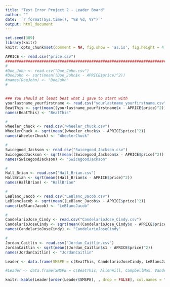 ```yaml
---
title: "Test Error Project 2 - Leader Board"
author: ""
date: '`r format(Sys.time(), "%B %d, %Y")`'
output: html_document
---
```


```r
set.seed(389)
library(knitr)
knitr::opts_chunk$set(comment = NA, fig.show = 'as.is', fig.height = 4, fig.width = 4, prompt = TRUE, highlight = TRUE, tidy = FALSE, warning = FALSE, message = FALSE, tidy.opts=list(blank = TRUE, width.cutoff= 75, cache = TRUE))
```


```r
APRICE <- read.csv("price.csv")
#########################################################################
#
#Doe_John <- read.csv("Doe_John.csv")
#DoeJohn <- sqrt(mean((Doe_John$x - APRICE$price)^2))
#names(DoeJohn) <- "DoeJohn"
#


### You should at least beat what I gave to start with
yourlastname_yourfirstname <- read.csv("yourlastname_yourfirstname.csv")
BeatThis <- sqrt(mean((yourlastname_yourfirstname$x - APRICE$price)^2))
names(BeatThis) <- "BeatThis"

#
wheeler_chuck <- read.csv("wheeler_chuck.csv")
WheelerChuck <- sqrt(mean((wheeler_chuck$x - APRICE$price)^2))
names(WheelerChuck) <- "WheelerChuck"

#
Swicegood_Jackson <- read.csv("Swicegood_Jackson.csv")
SwicegoodJackson <- sqrt(mean((Swicegood_Jackson$x - APRICE$price)^2))
names(SwicegoodJackson) <- "SwicegoodJackson"

#
Hall_Brian <- read.csv("Hall_Brian.csv")
HallBrian <- sqrt(mean((Hall_Brian$x - APRICE$price)^2))
names(HallBrian) <- "HallBrian"

#
LeBlanc_Jacob <- read.csv("LeBlanc_Jacob.csv")
LeBlancJacob <- sqrt(mean((LeBlanc_Jacob$x - APRICE$price)^2))
names(LeBlancJacob) <- "LeBlancJacob"

#
CandelarioJose_Cindy <- read.csv("CandelarioJose_Cindy.csv")
CandelarioJoseCindy <- sqrt(mean((CandelarioJose_Cindy$x - APRICE$price)^2))
names(CandelarioJoseCindy) <- "CandelarioJoseCindy"

#
Jordan_Caitlin <- read.csv("Jordan_Caitlin.csv")
JordanCaitlin <- sqrt(mean((Jordan_Caitlin$s1 - APRICE$price)^2))
names(JordanCaitlin) <- "JordanCaitlin"

```


```r
Leader <- data.frame(SMSPE = c(BeatThis, CandelarioJoseCindy, LeBlancJacob, HallBrian, SwicegoodJackson, WheelerChuck, JordanCaitlin))
```

```r
#Leader <- data.frame(SMSPE = c(BeatThis, AllenWill, CampbellMax, VandenbergAndrew, DubeWill))
```

```r
knitr::kable(Leader[order(Leader$SMSPE), , drop = FALSE], col.names = "$\\sqrt{MSPE}$", align = "l")
```